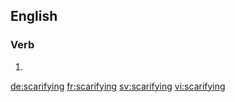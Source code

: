 ==English==

===Verb===
{{head|en}}

# {{present participle of|scarify|lang=en}}

[[de:scarifying]]
[[fr:scarifying]]
[[sv:scarifying]]
[[vi:scarifying]]